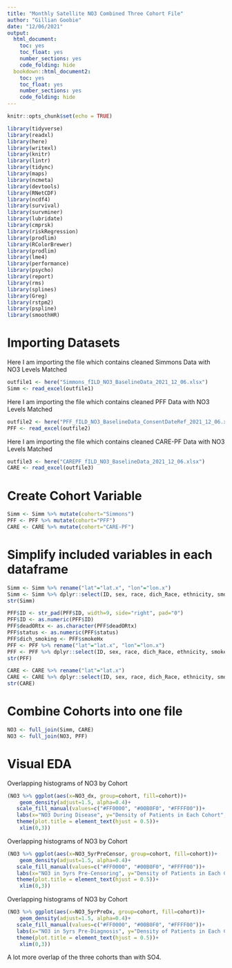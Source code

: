 ```yaml
---
title: "Monthly Satellite NO3 Combined Three Cohort File"
author: "Gillian Goobie"
date: "12/06/2021"
output: 
  html_document: 
    toc: yes
    toc_float: yes
    number_sections: yes
    code_folding: hide
  bookdown::html_document2:
    toc: yes
    toc_float: yes
    number_sections: yes
    code_folding: hide
---
```


```r
knitr::opts_chunk$set(echo = TRUE)
```

```r
library(tidyverse)
library(readxl)
library(here)
library(writexl)
library(knitr)
library(lintr)
library(tidync)
library(maps)
library(ncmeta)
library(devtools)
library(RNetCDF)
library(ncdf4)
library(survival)
library(survminer)
library(lubridate)
library(cmprsk)
library(riskRegression)
library(prodlim)
library(RColorBrewer)
library(prodlim)
library(lme4)
library(performance)
library(psycho)
library(report)
library(rms)
library(splines)
library(Greg)
library(rstpm2)
library(pspline)
library(smoothHR)
```

# Importing Datasets
Here I am importing the file which contains cleaned Simmons Data with NO3 Levels Matched
```r
outfile1 <- here("Simmons_fILD_NO3_BaselineData_2021_12_06.xlsx")
Simm <- read_excel(outfile1)
```

Here I am importing the file which contains cleaned PFF Data with NO3 Levels Matched
```r
outfile2 <- here("PFF_fILD_NO3_BaselineData_ConsentDateRef_2021_12_06.xlsx")
PFF <- read_excel(outfile2)
```

Here I am importing the file which contains cleaned CARE-PF Data with NO3 Levels Matched
```r
outfile3 <- here("CAREPF_fILD_NO3_BaselineData_2021_12_06.xlsx")
CARE <- read_excel(outfile3)
```

# Create Cohort Variable
```r
Simm <- Simm %>% mutate(cohort="Simmons")
PFF <- PFF %>% mutate(cohort="PFF")
CARE <- CARE %>% mutate(cohort="CARE-PF")
```

# Simplify included variables in each dataframe
```r
Simm <- Simm %>% rename("lat"="lat.x", "lon"="lon.x")
Simm <- Simm %>% dplyr::select(ID, sex, race, dich_Race, ethnicity, smokeHx, dich_smoking, age_dx, metro, cohort, lat, lon, ADI_nat, natADI_quart, dx, dx_group, dx_IPF, fvc_pct, dlco_pct, deadORtx, status, time_DeathTxCensor, dx_date, death_date, tx_date, pft_date,  NO3_dx, NO3dx_quart, NO3dx_dec, NO3dx_dich, NO3_1yrPreCensor, NO31yrCensor_quart, NO31yrCensor_dec, NO31yrCensor_dich, NO3_5yrPreCensor, NO35yrCensor_quart, NO35yrCensor_dec, NO35yrCensor_dich, NO3_1yrPreDx, NO31yr_quart, NO31yr_dec, NO31yr_dich, NO3_5yrPreDx, NO35yr_quart, NO35yr_dec, NO35yr_dich)
str(Simm)
```

```r
PFF$ID <- str_pad(PFF$ID, width=9, side="right", pad="0")
PFF$ID <- as.numeric(PFF$ID)
PFF$deadORtx <- as.character(PFF$deadORtx)
PFF$status <- as.numeric(PFF$status)
PFF$dich_smoking <- PFF$smokeHx
PFF <- PFF %>% rename("lat"="lat.x", "lon"="lon.x")
PFF <- PFF %>% dplyr::select(ID, sex, race, dich_Race, ethnicity, smokeHx, dich_smoking, age_dx, metro, cohort, lat, lon, dx, dx_group, dx_IPF, fvc_pct, dlco_pct, deadORtx, status, time_DeathTxCensor, dx_date, death_date, tx_date, fvc_date, dlco_date, NO3_dx, NO3dx_quart, NO3dx_dec, NO3dx_dich, NO3_1yrPreCensor, NO31yrCensor_quart, NO31yrCensor_dec, NO31yrCensor_dich, NO3_5yrPreCensor, NO35yrCensor_quart, NO35yrCensor_dec, NO35yrCensor_dich, NO3_1yrPreDx, NO31yr_dec, NO31yr_dich, NO3_5yrPreDx, NO35yr_quart, NO35yr_dec, NO35yr_dich)
str(PFF)
```

```r
CARE <- CARE %>% rename("lat"="lat.x")
CARE <- CARE %>% dplyr::select(ID, sex, race, dich_Race, ethnicity, smokeHx, dich_smoking, age_dx, metro, cohort, lat, lon, dx, dx_group, dx_IPF, fvc_pct, dlco_pct, deadORtx, status, time_DeathTxCensor, dx_date, death_date, tx_date, pft_date, NO3_dx, NO3dx_quart, NO3dx_dec, NO3dx_dich, NO3_1yrPreCensor, NO31yrCensor_quart, NO31yrCensor_dec, NO31yrCensor_dich, NO3_5yrPreCensor, NO35yrCensor_quart, NO35yrCensor_dec, NO35yrCensor_dich, NO3_1yrPreDx, NO31yr_quart, NO31yr_dec, NO31yr_dich, NO3_5yrPreDx, NO35yr_quart, NO35yr_dec, NO35yr_dich)
str(CARE)
```

# Combine Cohorts into one file
```r
NO3 <- full_join(Simm, CARE)
NO3 <- full_join(NO3, PFF)
```


# Visual EDA
Overlapping histograms of NO3 by Cohort
```r
(NO3 %>% ggplot(aes(x=NO3_dx, group=cohort, fill=cohort))+
    geom_density(adjust=1.5, alpha=0.4)+
   scale_fill_manual(values=c("#FF0000", "#00B0F0", "#FFFF00"))+
   labs(x="NO3 During Disease", y="Density of Patients in Each Cohort", title="NO3 Exposure During Disease by Cohort")+
   theme(plot.title = element_text(hjust = 0.5))+
    xlim(0,3))
```

Overlapping histograms of NO3 by Cohort
```r
(NO3 %>% ggplot(aes(x=NO3_5yrPreCensor, group=cohort, fill=cohort))+
    geom_density(adjust=1.5, alpha=0.4)+
   scale_fill_manual(values=c("#FF0000", "#00B0F0", "#FFFF00"))+
   labs(x="NO3 in 5yrs Pre-Censoring", y="Density of Patients in Each Cohort", title="NO3 Exposure in 5yrs Pre-Censoring by Cohort")+
   theme(plot.title = element_text(hjust = 0.5))+
    xlim(0,3))
```

Overlapping histograms of NO3 by Cohort
```r
(NO3 %>% ggplot(aes(x=NO3_5yrPreDx, group=cohort, fill=cohort))+
    geom_density(adjust=1.5, alpha=0.4)+
   scale_fill_manual(values=c("#FF0000", "#00B0F0", "#FFFF00"))+
   labs(x="NO3 in 5yrs Pre-Diagnosis", y="Density of Patients in Each Cohort", title="NO3 Exposure in 5yrs Pre-Diagnosis by Cohort")+
   theme(plot.title = element_text(hjust = 0.5))+
    xlim(0,3))
```
A lot more overlap of the three cohorts than with SO4.